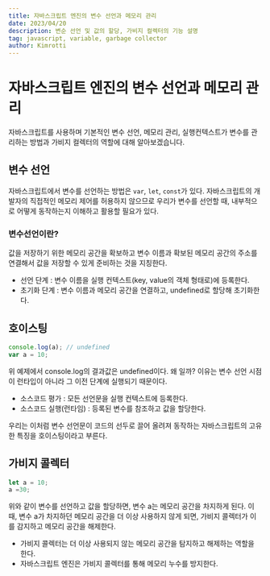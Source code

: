 ```yaml
---
title: 자바스크립트 엔진의 변수 선언과 메모리 관리
date: 2023/04/20
description: 변순 선언 및 값의 할당, 가비지 컬렉터의 기능 설명
tag: javascript, variable, garbage collector
author: Kimrotti
---
```



# 자바스크립트 엔진의 변수 선언과 메모리 관리

자바스크립트를 사용하며 기본적인 변수 선언, 메모리 관리, 실행컨텍스트가 변수를 관리하는 방법과 가비지 컬렉터의 역할에 대해 알아보겠습니다.

## 변수 선언

자바스크립트에서 변수를 선언하는 방법은 `var`, `let`, `const`가 있다. 자바스크립트의 개발자의 직접적인 메모리 제어를 허용하지 않으므로 우리가 변수를 선언할 때, 내부적으로 어떻게 동작하는지 이해하고 활용할 필요가 있다.

### 변수선언이란?
값을 저장하기 위한 메모리 공간을 확보하고 변수 이름과 확보된 메모리 공간의 주소를 연결해서 값을 저장할 수 있게 준비하는 것을 지칭한다.

- 선언 단계 : 변수 이름을 실행 컨텍스트(key, value의 객체 형태로)에 등록한다.
- 초기화 단계 : 변수 이름과 메모리 공간을 연결하고, undefined로 할당해 초기화한다.

## 호이스팅

```javascript
console.log(a); // undefined
var a = 10;
```
위 예제에서 console.log의 결과값은 undefined이다. 왜 일까? 이유는 변수 선언 시점이 런타입이 아니라 그 이전 단계에 실행되기 때문이다.

- 소스코드 평가 : 모든 선언문을 실행 컨텍스트에 등록한다.
- 소스코드 실행(런타임) : 등록된 변수를 참조하고 값을 할당한다.

우리는 이처럼 변수 선언문이 코드의 선두로 끌어 올려져 동작하는 자바스크립트의 고유한 특징을 호이스팅이라고 부른다.


## 가비지 콜렉터
``` javascript
let a = 10;
a =30;
```

위와 같이 변수를 선언하고 값을 할당하면, 변수 a는 메모리 공간을 차지하게 된다. 이때, 변수 a가 차지하던 메모리 공간을 더 이상 사용하지 않게 되면, 가비지 콜렉터가 이를 감지하고 메모리 공간을 해제한다.

- 가비지 콜렉터는 더 이상 사용되지 않는 메모리 공간을 탐지하고 해제하는 역할을 한다.
- 자바스크립트 엔진은 가비지 콜렉터를 통해 메모리 누수를 방지한다.





[//]: # (---)

[//]: # ()
[//]: # (**다음 글 읽으러 가기 →**)

[//]: # ()
[//]: # ([Redux - Core concepts & Example]&#40;./post2&#41;)
